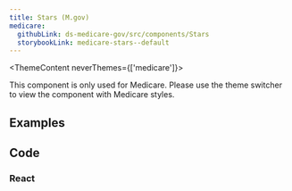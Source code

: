 ```yaml
---
title: Stars (M.gov)
medicare:
  githubLink: ds-medicare-gov/src/components/Stars
  storybookLink: medicare-stars--default
---
```


<ThemeContent neverThemes={['medicare']}>
  <Alert variation="error">
     <p class="ds-c-alert__text">
        This component is only used for Medicare. Please use the theme switcher to view the component with Medicare styles.
    </p>
  </Alert>
</ThemeContent>

## Examples

<StorybookExample
    componentName="stars"
    storyId="medicare-stars--default"
/>

## Code

### React

<PropTable componentName="Stars" />
